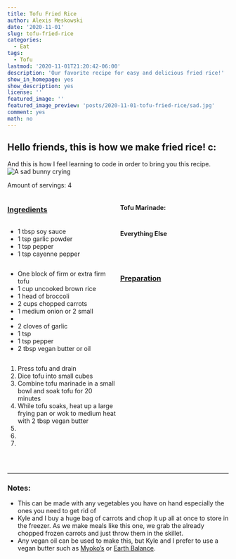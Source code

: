 ```yaml
---
title: Tofu Fried Rice
author: Alexis Meskowski
date: '2020-11-01'
slug: tofu-fried-rice
categories:
  - Eat
tags:
  - Tofu
lastmod: '2020-11-01T21:20:42-06:00'
description: 'Our favorite recipe for easy and delicious fried rice!'
show_in_homepage: yes
show_description: yes
license: ''
featured_image: ''
featured_image_preview: 'posts/2020-11-01-tofu-fried-rice/sad.jpg' 
comment: yes
math: no
---
```


## Hello friends, this is how we make fried rice! c:

<!-- featured_image_preview is 780x234 -->

And this is how I feel learning to code in order to bring you this recipe.
![A sad bunny crying](sad.jpg)


Amount of servings: 4

:::: {style="display: grid; grid-template-columns: 1fr 1fr; grid-column-gap: 10px;"}

::: {}

### <u>Ingredients</u>

#### Tofu Marinade:

- 1 tbsp soy sauce
- 1 tsp garlic powder
- 1 tsp pepper
- 1 tsp cayenne pepper

#### Everything Else

- One block of firm or extra firm tofu
- 1 cup uncooked brown rice
- 1 head of broccoli
- 2 cups chopped carrots
- 1 medium onion or 2 small
- 
- 2 cloves of garlic
- 1 tsp 
- 1 tsp pepper
- 2 tbsp vegan butter or oil

::: 

::: {}

### <u>Preparation</u> 

1. Press tofu and drain
2. Dice tofu into small cubes
3. Combine tofu marinade in a small bowl and soak tofu for 20 minutes
4. While tofu soaks, heat up a large frying pan or wok to medium heat with 2 tbsp vegan butter
5. 
6.
7.

:::

::::

<br>

---

### Notes:

- This can be made with any vegetables you have on hand especially the ones you need to get rid of
- Kyle and I buy a huge bag of carrots and chop it up all at once to store in the freezer. As we make meals like this one, we grab the already chopped frozen carrots and just throw them in the skillet. 
- Any vegan oil can be used to make this, but Kyle and I prefer to use a vegan butter such as [Myoko's](https://miyokos.com/collections/vegan-butter){target="_blank"} or [Earth Balance](https://earthbalancenatural.com/spreads/original-buttery-spread){target="_blank"}.

